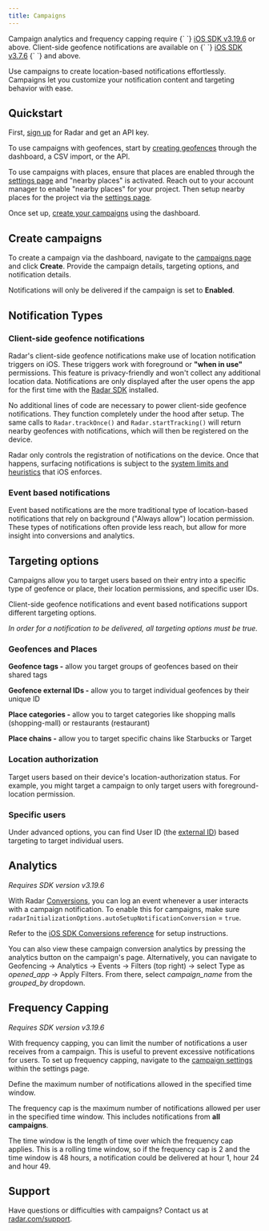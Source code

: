```yaml
---
title: Campaigns
---
```



<Alert alertType="info">
  Campaign analytics and frequency capping require {` `}  
  <a href="https://github.com/radarlabs/radar-sdk-ios/releases/tag/3.19.6">iOS SDK v3.19.6</a> or above.
  Client-side geofence notifications are available on {` `}
  <a href="https://github.com/radarlabs/radar-sdk-ios/releases/tag/3.7.6">iOS SDK v3.7.6</a>
  {` `} and above.
</Alert>



Use campaigns to create location-based notifications effortlessly. Campaigns let you customize your notification content and targeting behavior with ease.

## Quickstart

First, [sign up](https://radar.com/signup) for Radar and get an API key.

To use campaigns with geofences, start by [creating geofences](/geofences#create-geofences) through the dashboard, a CSV import, or the API.

To use campaigns with places, ensure that places are enabled through the [settings page](https://radar.com/dashboard/settings) and "nearby places" is activated. Reach out to your account manager to enable "nearby places" for your project. Then setup nearby places for the project via the [settings page](https://radar.com/dashboard/settings).

Once set up, [create your campaigns](/campaigns#create-campaigns) using the dashboard.

## Create campaigns

To create a campaign via the dashboard, navigate to the [campaigns page](https://radar.com/dashboard/geofencing/campaigns) and click **Create**. Provide the campaign details, targeting options, and notification details.

Notifications will only be delivered if the campaign is set to **Enabled**.

## Notification Types

### Client-side geofence notifications

Radar's client-side geofence notifications make use of location notification triggers on iOS. These triggers work with foreground or <b>"when in use"</b> permissions.
This feature is privacy-friendly and won't collect any additional location data. 
Notifications are only displayed after the user opens the app for the first time with the [Radar SDK](/documentation/sdk) installed.

No additional lines of code are necessary to power client-side geofence notifications. 
They function completely under the hood after setup. 
The same calls to `Radar.trackOnce()` and `Radar.startTracking()` will return nearby geofences with notifications, which will then be registered on the device.

Radar only controls the registration of notifications on the device. 
Once that happens, surfacing notifications is subject to the [system limits and heuristics](https://developer.apple.com/documentation/usernotifications/unlocationnotificationtrigger#overview) that iOS enforces.

### Event based notifications

Event based notifications are the more traditional type of location-based notifications that rely on background ("Always allow") location permission. These types of notifications often provide less reach, but allow for more insight into conversions and analytics.

## Targeting options

Campaigns allow you to target users based on their entry into a specific type of geofence or place, their location permissions, and specific user IDs. 

Client-side geofence notifications and event based notifications support different targeting options. 

*In order for a notification to be delivered, all targeting options must be true.*

### Geofences and Places

**Geofence tags -** allow you target groups of geofences based on their shared tags

**Geofence external IDs -** allow you to target individual geofences by their unique ID

**Place categories -** allow you to target categories like shopping malls (shopping-mall) or restaurants (restaurant)

**Place chains -** allow you to target specific chains like Starbucks or Target

### Location authorization

Target users based on their device's location-authorization status. For example, you might target a campaign to only target users with foreground-location permission.

### Specific users

Under advanced options, you can find User ID (the [external ID](/sdk/ios#identify-user)) based targeting to target individual users.

## Analytics

*Requires SDK version v3.19.6*

With Radar [Conversions](/api#log-a-conversion), you can log an event whenever a user interacts with a campaign notification.
To enable this for campaigns, make sure `radarInitializationOptions.autoSetupNotificationConversion` = `true`.

Refer to the [iOS SDK Conversions reference](/sdk/ios#conversions) for setup instructions.

You can also view these campaign conversion analytics by pressing the analytics button on the campaign's page. Alternatively, you can navigate to Geofencing -> Analytics -> Events -> Filters (top right) -> select Type as *opened_app* -> Apply Filters. From there, select *campaign_name* from the *grouped_by* dropdown.

## Frequency Capping

*Requires SDK version v3.19.6*

With frequency capping, you can limit the number of notifications a user receives from a campaign. This is useful to prevent excessive notifications for users.
To set up frequency capping, navigate to the [campaign settings](https://radar.com/dashboard/settings#campaigns-settings) within the settings page.

Define the maximum number of notifications allowed in the specified time window.

The frequency cap is the maximum number of notifications allowed per user in the specified time window. This includes notifications from **all campaigns**.

The time window is the length of time over which the frequency cap applies. 
This is a rolling time window, so if the frequency cap is 2 and the time window is 48 hours, a notification could be delivered at hour 1, hour 24 and hour 49.



## Support

Have questions or difficulties with campaigns? Contact us at [radar.com/support](https://radar.com/support).
